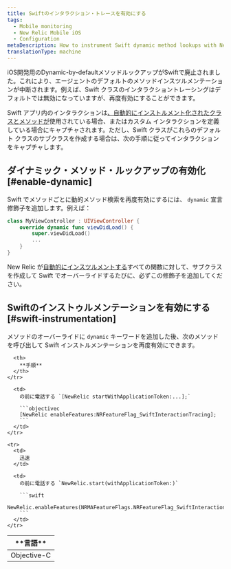 ```yaml
---
title: Swiftのインタラクション・トレースを有効にする
tags:
  - Mobile monitoring
  - New Relic Mobile iOS
  - Configuration
metaDescription: How to instrument Swift dynamic method lookups with New Relic's iOS instrumentation feature flag.
translationType: machine
---
```


iOS開発用のDynamic-by-defaultメソッドルックアップがSwiftで廃止されました。これにより、エージェントのデフォルトのメソッドインスツルメンテーションが中断されます。例えば、Swift クラスのインタラクショントレーシングはデフォルトでは無効になっていますが、再度有効にすることができます。

Swift アプリ内のインタラクションは[、自動的にインストルメント化されたクラスとメソッドが](/docs/mobile-monitoring/new-relic-mobile/mobile-sdk/mobile-sdk-api-guide/#method-list-ios)使用されている場合、またはカスタム インタラクションを定義している場合にキャプチャされます。ただし、Swift クラスがこれらのデフォルト クラスのサブクラスを作成する場合は、次の手順に従ってインタラクションをキャプチャします。

## ダイナミック・メソッド・ルックアップの有効化 [#enable-dynamic]

Swift でメソッドごとに動的メソッド検索を再度有効にするには、 `dynamic` 宣言修飾子を追加します。例えば：

```swift
class MyViewController : UIViewController {
    override dynamic func viewDidLoad() {
        super.viewDidLoad()
        ...
    }
}
```

New Relic が[自動的にインスツルメントする](/docs/mobile-monitoring/new-relic-mobile/mobile-sdk/mobile-sdk-api-guide/#method-list-ios)すべての関数に対して、サブクラスを作成して Swift でオーバーライドするたびに、必ずこの修飾子を追加してください。

## Swiftのインストゥルメンテーションを有効にする [#swift-instrumentation]

メソッドのオーバーライドに `dynamic` キーワードを追加した後、次のメソッドを呼び出して Swift インストルメンテーションを再度有効にできます。

<table>
  <thead>
    <tr>
      <th style={{ width: "150px" }}>
        **言語**
      </th>

      <th>
        **手順**
      </th>
    </tr>
  </thead>

  <tbody>
    <tr>
      <td>
        Objective-C
      </td>

      <td>
        の前に電話する `[NewRelic startWithApplicationToken:...];`

        ```objectivec
        [NewRelic enableFeatures:NRFeatureFlag_SwiftInteractionTracing];
        ```
      </td>
    </tr>

    <tr>
      <td>
        迅速
      </td>

      <td>
        の前に電話する `NewRelic.start(withApplicationToken:)`

        ```swift
        NewRelic.enableFeatures(NRMAFeatureFlags.NRFeatureFlag_SwiftInteractionTracing)
        ```
      </td>
    </tr>
  </tbody>
</table>